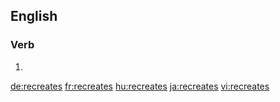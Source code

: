 ==English==

===Verb===
{{head|en}}

# {{en-third-person singular of|recreate}}

[[de:recreates]]
[[fr:recreates]]
[[hu:recreates]]
[[ja:recreates]]
[[vi:recreates]]